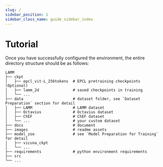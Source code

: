 ```yaml
---
slug: /
sidebar_position: 1
sidebar_class_name: guide_sidebar_index
---
```



# Tutorial

<ProductSection></ProductSection>

Once you have successfully configured the environment, the entire directory structure should be as follows: 

```
LAMM
├── ckpt
│   ├── epcl_vit-L_256tokens  # EPCL pretraining checkpoints (Optional)
│   ├── lamm_2d               # saved checkpoints in training
│   └── ...
├── data                      # dataset folder, see `Dataset Preparation` section for detail
│   ├── LAMM                  # LAMM dataset
│   ├── Octavius              # Octavius dataset
│   ├── ChEF                  # ChEF dataset  
│   └── ...                   # your custom dataset
├── docs                      # document
├── images                    # readme assets
├── model_zoo                 # see `Model Preparation for Training` for detail 
│   ├── vicuna_ckpt
│   └── ...
├── requirements              # python environment requirements 
├── src
└── ...
```
